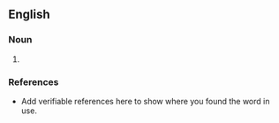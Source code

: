 ==English==

===Noun===
{{en-noun}}

# {{substub}}

===References===
*Add verifiable references here to show where you found the word in use.